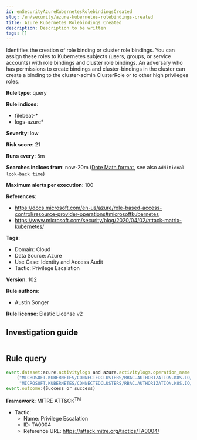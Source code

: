 ```yaml
---
id: enSecurityAzureKubernetesRolebindingsCreated
slug: /en/security/azure-kubernetes-rolebindings-created
title: Azure Kubernetes Rolebindings Created
description: Description to be written
tags: []
---
```


<div id="azure-kubernetes-rolebindings-created"></div>

Identifies the creation of role binding or cluster role bindings. You can assign these roles to Kubernetes subjects (users, groups, or service accounts) with role bindings and cluster role bindings. An adversary who has permissions to create bindings and cluster-bindings in the cluster can create a binding to the cluster-admin ClusterRole or to other high privileges roles.

**Rule type**: query

**Rule indices**: 

* filebeat-*
* logs-azure*

**Severity**: low

**Risk score**: 21

**Runs every**: 5m

**Searches indices from**: now-20m ([Date Math format](((ref))/common-options.html#date-math), see also <DocLink id="enSecurityRulesUiCreate" section="set-the-rules-schedule">`Additional look-back time`</DocLink>)

**Maximum alerts per execution**: 100

**References**: 

* https://docs.microsoft.com/en-us/azure/role-based-access-control/resource-provider-operations#microsoftkubernetes
* https://www.microsoft.com/security/blog/2020/04/02/attack-matrix-kubernetes/

**Tags**: 

* Domain: Cloud
* Data Source: Azure
* Use Case: Identity and Access Audit
* Tactic: Privilege Escalation

**Version**: 102

**Rule authors**: 

* Austin Songer

**Rule license**: Elastic License v2

## Investigation guide

```markdown

```

## Rule query

```js
event.dataset:azure.activitylogs and azure.activitylogs.operation_name:
	("MICROSOFT.KUBERNETES/CONNECTEDCLUSTERS/RBAC.AUTHORIZATION.K8S.IO/ROLEBINDINGS/WRITE" or
	 "MICROSOFT.KUBERNETES/CONNECTEDCLUSTERS/RBAC.AUTHORIZATION.K8S.IO/CLUSTERROLEBINDINGS/WRITE") and
event.outcome:(Success or success)

```

**Framework**: MITRE ATT&CK<sup>TM</sup>

* Tactic:
    * Name: Privilege Escalation
    * ID: TA0004
    * Reference URL: https://attack.mitre.org/tactics/TA0004/


